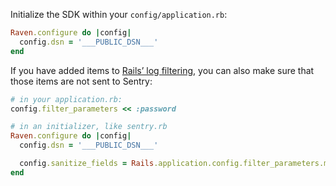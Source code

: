 Initialize the SDK within your `config/application.rb`:

```ruby {filename:config/application.rb}
Raven.configure do |config|
  config.dsn = '___PUBLIC_DSN___'
end
```

If you have added items to [Rails’ log filtering](http://guides.rubyonrails.org/action_controller_overview.html#parameters-filtering), you can also make sure that those items are not sent to Sentry:

```ruby
# in your application.rb:
config.filter_parameters << :password

# in an initializer, like sentry.rb
Raven.configure do |config|
  config.dsn = '___PUBLIC_DSN___'

  config.sanitize_fields = Rails.application.config.filter_parameters.map(&:to_s)
end
```
